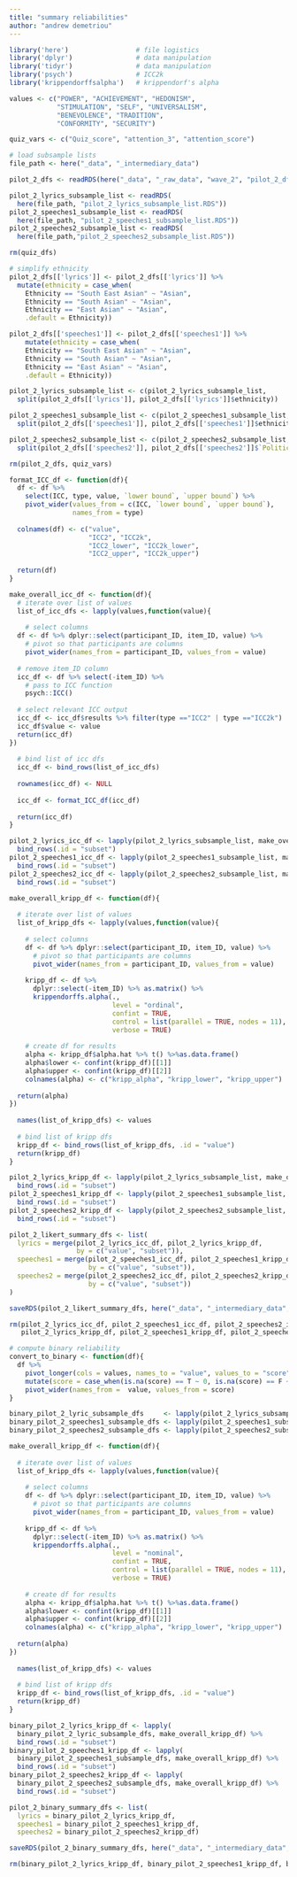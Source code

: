 ```yaml
---
title: "summary reliabilities"
author: "andrew demetriou"
---
```


```r
library('here')                 # file logistics
library('dplyr')                # data manipulation
library('tidyr')                # data manipulation
library('psych')                # ICC2k
library('krippendorffsalpha')   # krippendorf's alpha

values <- c("POWER", "ACHIEVEMENT", "HEDONISM",  
            "STIMULATION", "SELF", "UNIVERSALISM", 
            "BENEVOLENCE", "TRADITION",  
            "CONFORMITY", "SECURITY")

quiz_vars <- c("Quiz_score", "attention_3", "attention_score")
```


```r
# load subsample lists
file_path <- here("_data", "_intermediary_data")

pilot_2_dfs <- readRDS(here("_data", "_raw_data", "wave_2", "pilot_2_dfs.RDS"))

pilot_2_lyrics_subsample_list <- readRDS(
  here(file_path, "pilot_2_lyrics_subsample_list.RDS"))
pilot_2_speeches1_subsample_list <- readRDS(
  here(file_path, "pilot_2_speeches1_subsample_list.RDS"))
pilot_2_speeches2_subsample_list <- readRDS(
  here(file_path,"pilot_2_speeches2_subsample_list.RDS"))

rm(quiz_dfs)
```

```r
# simplify ethnicity
pilot_2_dfs[['lyrics']] <- pilot_2_dfs[['lyrics']] %>%
  mutate(ethnicity = case_when(
    Ethnicity == "South East Asian" ~ "Asian", 
    Ethnicity == "South Asian" ~ "Asian", 
    Ethnicity == "East Asian" ~ "Asian", 
    .default = Ethnicity))

pilot_2_dfs[['speeches1']] <- pilot_2_dfs[['speeches1']] %>%
    mutate(ethnicity = case_when(
    Ethnicity == "South East Asian" ~ "Asian", 
    Ethnicity == "South Asian" ~ "Asian", 
    Ethnicity == "East Asian" ~ "Asian", 
    .default = Ethnicity))
```

```r
pilot_2_lyrics_subsample_list <- c(pilot_2_lyrics_subsample_list, 
  split(pilot_2_dfs[['lyrics']], pilot_2_dfs[['lyrics']]$ethnicity))

pilot_2_speeches1_subsample_list <- c(pilot_2_speeches1_subsample_list, 
  split(pilot_2_dfs[['speeches1']], pilot_2_dfs[['speeches1']]$ethnicity))

pilot_2_speeches2_subsample_list <- c(pilot_2_speeches2_subsample_list, 
  split(pilot_2_dfs[['speeches2']], pilot_2_dfs[['speeches2']]$`Political spectrum (us)`))

rm(pilot_2_dfs, quiz_vars)
```


```r
format_ICC_df <- function(df){
  df <- df %>% 
    select(ICC, type, value, `lower bound`, `upper bound`) %>% 
    pivot_wider(values_from = c(ICC, `lower bound`, `upper bound`), 
                names_from = type)
  
  colnames(df) <- c("value", 
                    "ICC2", "ICC2k", 
                    "ICC2_lower", "ICC2k_lower", 
                    "ICC2_upper", "ICC2k_upper")
  
  return(df)
}
```

```r
make_overall_icc_df <- function(df){
  # iterate over list of values
  list_of_icc_dfs <- lapply(values,function(value){
  
    # select columns
  df <- df %>% dplyr::select(participant_ID, item_ID, value) %>%
    # pivot so that participants are columns
    pivot_wider(names_from = participant_ID, values_from = value)
  
  # remove item_ID column
  icc_df <- df %>% select(-item_ID) %>% 
    # pass to ICC function
    psych::ICC()
  
  # select relevant ICC output
  icc_df <- icc_df$results %>% filter(type =="ICC2" | type =="ICC2k")
  icc_df$value <- value
  return(icc_df)
})
  
  # bind list of icc dfs
  icc_df <- bind_rows(list_of_icc_dfs)
  
  rownames(icc_df) <- NULL
  
  icc_df <- format_ICC_df(icc_df)
  
  return(icc_df)
}
```

```r
pilot_2_lyrics_icc_df <- lapply(pilot_2_lyrics_subsample_list, make_overall_icc_df) %>% 
  bind_rows(.id = "subset")
pilot_2_speeches1_icc_df <- lapply(pilot_2_speeches1_subsample_list, make_overall_icc_df) %>%
  bind_rows(.id = "subset")
pilot_2_speeches2_icc_df <- lapply(pilot_2_speeches2_subsample_list, make_overall_icc_df) %>% 
  bind_rows(.id = "subset")
```

```r
make_overall_kripp_df <- function(df){
  
  # iterate over list of values
  list_of_kripp_dfs <- lapply(values,function(value){
  
    # select columns
    df <- df %>% dplyr::select(participant_ID, item_ID, value) %>%
      # pivot so that participants are columns
      pivot_wider(names_from = participant_ID, values_from = value)
  
    kripp_df <- df %>% 
      dplyr::select(-item_ID) %>% as.matrix() %>%
      krippendorffs.alpha(., 
                          level = "ordinal",  
                          confint = TRUE, 
                          control = list(parallel = TRUE, nodes = 11),
                          verbose = TRUE)
    
    # create df for results
    alpha <- kripp_df$alpha.hat %>% t() %>%as.data.frame()
    alpha$lower <- confint(kripp_df)[[1]]
    alpha$upper <- confint(kripp_df)[[2]]
    colnames(alpha) <- c("kripp_alpha", "kripp_lower", "kripp_upper")
  
  return(alpha)
})
  
  names(list_of_kripp_dfs) <- values
  
  # bind list of kripp dfs
  kripp_df <- bind_rows(list_of_kripp_dfs, .id = "value")
  return(kripp_df)
}
```

```r
pilot_2_lyrics_kripp_df <- lapply(pilot_2_lyrics_subsample_list, make_overall_kripp_df) %>% 
  bind_rows(.id = "subset")
pilot_2_speeches1_kripp_df <- lapply(pilot_2_speeches1_subsample_list, make_overall_kripp_df) %>%
  bind_rows(.id = "subset")
pilot_2_speeches2_kripp_df <- lapply(pilot_2_speeches2_subsample_list, make_overall_kripp_df) %>%
  bind_rows(.id = "subset")
```

```r
pilot_2_likert_summary_dfs <- list(
  lyrics = merge(pilot_2_lyrics_icc_df, pilot_2_lyrics_kripp_df, 
                 by = c("value", "subset")), 
  speeches1 = merge(pilot_2_speeches1_icc_df, pilot_2_speeches1_kripp_df, 
                    by = c("value", "subset")), 
  speeches2 = merge(pilot_2_speeches2_icc_df, pilot_2_speeches2_kripp_df, 
                    by = c("value", "subset"))
)

saveRDS(pilot_2_likert_summary_dfs, here("_data", "_intermediary_data", "pilot_2_likert_summary_dfs.RDS"))

rm(pilot_2_lyrics_icc_df, pilot_2_speeches1_icc_df, pilot_2_speeches2_icc_df, 
   pilot_2_lyrics_kripp_df, pilot_2_speeches1_kripp_df, pilot_2_speeches2_kripp_df)
```



```r
# compute binary reliability
convert_to_binary <- function(df){
  df %>%
    pivot_longer(cols = values, names_to = "value", values_to = "score") %>%
    mutate(score = case_when(is.na(score) == T ~ 0, is.na(score) == F ~ 1)) %>%
    pivot_wider(names_from =  value, values_from = score)
}
```

```r
binary_pilot_2_lyric_subsample_dfs     <- lapply(pilot_2_lyrics_subsample_list, convert_to_binary)
binary_pilot_2_speeches1_subsample_dfs <- lapply(pilot_2_speeches1_subsample_list, convert_to_binary)
binary_pilot_2_speeches2_subsample_dfs <- lapply(pilot_2_speeches2_subsample_list, convert_to_binary)
```

```r
make_overall_kripp_df <- function(df){
  
  # iterate over list of values
  list_of_kripp_dfs <- lapply(values,function(value){
  
    # select columns
    df <- df %>% dplyr::select(participant_ID, item_ID, value) %>%
      # pivot so that participants are columns
      pivot_wider(names_from = participant_ID, values_from = value)
  
    kripp_df <- df %>% 
      dplyr::select(-item_ID) %>% as.matrix() %>%
      krippendorffs.alpha(., 
                          level = "nominal",  
                          confint = TRUE, 
                          control = list(parallel = TRUE, nodes = 11),
                          verbose = TRUE)
    
    # create df for results
    alpha <- kripp_df$alpha.hat %>% t() %>%as.data.frame()
    alpha$lower <- confint(kripp_df)[[1]]
    alpha$upper <- confint(kripp_df)[[2]]
    colnames(alpha) <- c("kripp_alpha", "kripp_lower", "kripp_upper")
  
  return(alpha)
})
  
  names(list_of_kripp_dfs) <- values
  
  # bind list of kripp dfs
  kripp_df <- bind_rows(list_of_kripp_dfs, .id = "value")
  return(kripp_df)
}
```

```r
binary_pilot_2_lyrics_kripp_df <- lapply(
  binary_pilot_2_lyric_subsample_dfs, make_overall_kripp_df) %>% 
  bind_rows(.id = "subset")
binary_pilot_2_speeches1_kripp_df <- lapply(
  binary_pilot_2_speeches1_subsample_dfs, make_overall_kripp_df) %>%
  bind_rows(.id = "subset")
binary_pilot_2_speeches2_kripp_df <- lapply(
  binary_pilot_2_speeches2_subsample_dfs, make_overall_kripp_df) %>%
  bind_rows(.id = "subset")
```

```r
pilot_2_binary_summary_dfs <- list(
  lyrics = binary_pilot_2_lyrics_kripp_df, 
  speeches1 = binary_pilot_2_speeches1_kripp_df, 
  speeches2 = binary_pilot_2_speeches2_kripp_df)

saveRDS(pilot_2_binary_summary_dfs, here("_data", "_intermediary_data", "pilot_2_binary_summary_dfs.RDS"))

rm(binary_pilot_2_lyrics_kripp_df, binary_pilot_2_speeches1_kripp_df, binary_pilot_2_speeches2_kripp_df)
```
